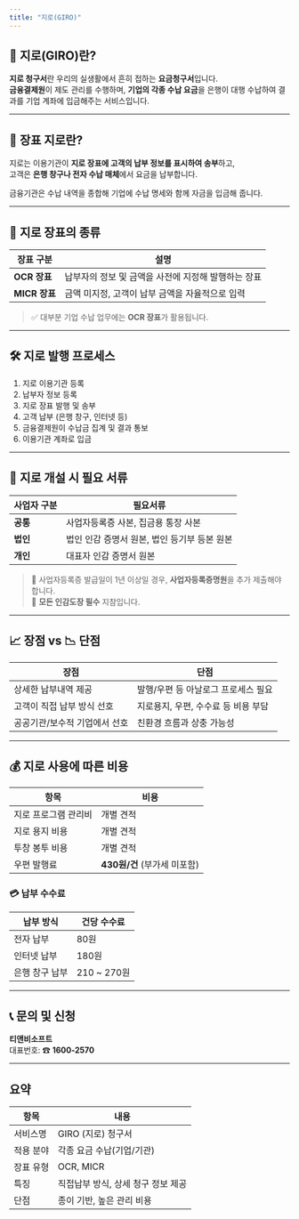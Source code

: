 ```yaml
---
title: "지로(GIRO)"
---
```


## 📄 지로(GIRO)란?

**지로 청구서**란 우리의 실생활에서 흔히 접하는 **요금청구서**입니다.\
**금융결제원**이 제도 관리를 수행하며, **기업의 각종 수납 요금**을 은행이 대행 수납하여 결과를 기업 계좌에 입금해주는 서비스입니다.

---

## 🧾 장표 지로란?

지로는 이용기관이 **지로 장표에 고객의 납부 정보를 표시하여 송부**하고,\
고객은 **은행 창구나 전자 수납 매체**에서 요금을 납부합니다.

금융기관은 수납 내역을 종합해 기업에 수납 명세와 함께 자금을 입금해 줍니다.

---

## 🧩 지로 장표의 종류

| 장표 구분       | 설명                            |
| ----------- | ----------------------------- |
| **OCR 장표**  | 납부자의 정보 및 금액을 사전에 지정해 발행하는 장표 |
| **MICR 장표** | 금액 미지정, 고객이 납부 금액을 자율적으로 입력   |

> ✅ 대부분 기업 수납 업무에는 **OCR 장표**가 활용됩니다.

---

## 🛠️ 지로 발행 프로세스

1. 지로 이용기관 등록
2. 납부자 정보 등록
3. 지로 장표 발행 및 송부
4. 고객 납부 (은행 창구, 인터넷 등)
5. 금융결제원이 수납금 집계 및 결과 통보
6. 이용기관 계좌로 입금

---

## 📝 지로 개설 시 필요 서류

| 사업자 구분 | 필요서류                       |
| ------ | -------------------------- |
| **공통** | 사업자등록증 사본, 집금용 통장 사본       |
| **법인** | 법인 인감 증명서 원본, 법인 등기부 등본 원본 |
| **개인** | 대표자 인감 증명서 원본              |

> 📌 사업자등록증 발급일이 1년 이상일 경우, **사업자등록증명원**을 추가 제출해야 합니다.\
> 📌 **모든 인감도장 필수** 지참입니다.

---

## 📈 장점 vs 📉 단점

| 장점               | 단점                    |
| ---------------- | --------------------- |
| 상세한 납부내역 제공      | 발행/우편 등 아날로그 프로세스 필요  |
| 고객이 직접 납부 방식 선호  | 지로용지, 우편, 수수료 등 비용 부담 |
| 공공기관/보수적 기업에서 선호 | 친환경 흐름과 상충 가능성        |

---

## 💰 지로 사용에 따른 비용

| 항목          | 비용                   |
| ----------- | -------------------- |
| 지로 프로그램 관리비 | 개별 견적                |
| 지로 용지 비용    | 개별 견적                |
| 투창 봉투 비용    | 개별 견적                |
| 우편 발행료      | **430원/건** (부가세 미포함) |

### 💳 납부 수수료

| 납부 방식    | 건당 수수료     |
| -------- | ---------- |
| 전자 납부    | 80원        |
| 인터넷 납부   | 180원       |
| 은행 창구 납부 | 210 ~ 270원 |

---

## 📞 문의 및 신청

**티앤비소프트**\
대표번호: ☎ **1600-2570**

---

## 요약

| 항목    | 내용                   |
| ----- | -------------------- |
| 서비스명  | GIRO (지로) 청구서        |
| 적용 분야 | 각종 요금 수납(기업/기관)      |
| 장표 유형 | OCR, MICR            |
| 특징    | 직접납부 방식, 상세 청구 정보 제공 |
| 단점    | 종이 기반, 높은 관리 비용      |